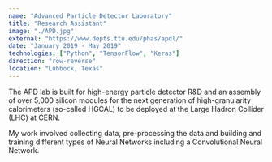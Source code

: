 ```yaml
---
name: "Advanced Particle Detector Laboratory"
title: "Research Assistant"
image: "./APD.jpg"
external: "https://www.depts.ttu.edu/phas/apdl/"
date: "January 2019 - May 2019"
technologies: ["Python", "TensorFlow", "Keras"]
direction: "row-reverse"
location: "Lubbock, Texas"
---
```


The APD lab is built for high-energy particle detector R&D and an assembly of over 5,000 silicon modules for the next generation of high-granularity calorimeters (so-called HGCAL) to be deployed at the Large Hadron Collider (LHC) at CERN.

My work involved collecting data, pre-processing the data and building and training different types of Neural Networks including a Convolutional Neural Network.
